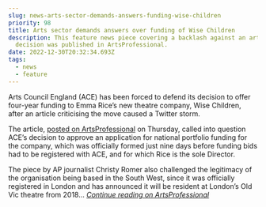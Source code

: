 ```yaml
---
slug: news-arts-sector-demands-answers-funding-wise-children
priority: 98
title: Arts sector demands answers over funding of Wise Children
description: This feature news piece covering a backlash against an arts funding
  decision was published in ArtsProfessional.
date: 2022-12-30T20:32:34.693Z
tags:
  - news
  - feature
---
```

Arts Council England (ACE) has been forced to defend its decision to offer four-year funding to Emma Rice’s new theatre company, Wise Children, after an article criticising the move caused a Twitter storm.

The article, [posted on ArtsProfessional](https://www.artsprofessional.co.uk/magazine/article/ps2m-arts-council-funding-emma-rices-new-company-everything-thats-wrong-arts) on Thursday, called into question ACE’s decision to approve an application for national portfolio funding for the company, which was officially formed just nine days before funding bids had to be registered with ACE, and for which Rice is the sole Director.

The piece by AP journalist Christy Romer also challenged the legitimacy of the organisation being based in the South West, since it was officially registered in London and has announced it will be resident at London’s Old Vic theatre from 2018... *[Continue reading on ArtsProfessional](https://www.artsprofessional.co.uk/news/arts-sector-demands-answers-over-funding-wise-children)*